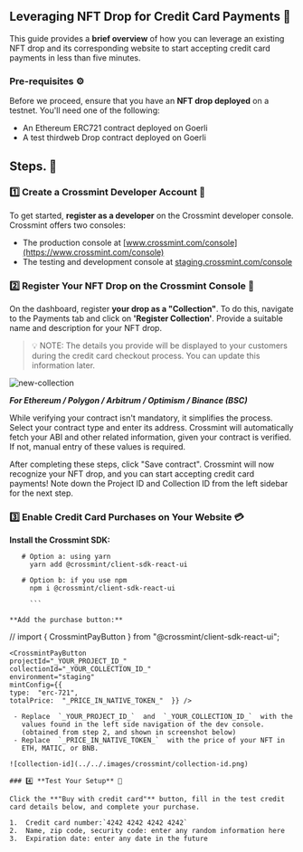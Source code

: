 ## Leveraging NFT Drop for Credit Card Payments 🦾

This guide provides a **brief overview** of how you can leverage an existing NFT drop and its corresponding website to start accepting credit card payments in less than five minutes.

### Pre-requisites ⚙️

Before we proceed, ensure that you have an **NFT drop deployed** on a testnet. You'll need one of the following:

- An Ethereum ERC721 contract deployed on Goerli
- A test thirdweb Drop contract deployed on Goerli

## Steps. 📂

### 1️⃣ **Create a Crossmint Developer Account** 👤

To get started, **register as a developer** on the Crossmint developer console. Crossmint offers two consoles:

- The production console at [www.crossmint.com/console](https://www.crossmint.com/console)
- The testing and development console at [staging.crossmint.com/console](https://staging.crossmint.com/console)

### 2️⃣ **Register Your NFT Drop on the Crossmint Console** 📄

On the dashboard, register **your drop as a "Collection"**. To do this, navigate to the Payments tab and click on **'Register Collection'**. Provide a suitable name and description for your NFT drop.

> 💡 NOTE: The details you provide will be displayed to your customers during the credit card checkout process. You can update this information later.

![new-collection](../../.images/crossmint/register-collection.png)

**_For Ethereum / Polygon / Arbitrum / Optimism / Binance (BSC)_**

While verifying your contract isn't mandatory, it simplifies the process. Select your contract type and enter its address. Crossmint will automatically fetch your ABI and other related information, given your contract is verified. If not, manual entry of these values is required.

After completing these steps, click "Save contract". Crossmint will now recognize your NFT drop, and you can start accepting credit card payments! Note down the Project ID and Collection ID from the left sidebar for the next step.

### 3️⃣ **Enable Credit Card Purchases on Your Website** 💳

**Install the Crossmint SDK:**

````
   # Option a: using yarn
     yarn add @crossmint/client-sdk-react-ui

   # Option b: if you use npm
     npm i @crossmint/client-sdk-react-ui

     ```

**Add the purchase button:**

````

// import  {  CrossmintPayButton  }  from  "@crossmint/client-sdk-react-ui";
    
    <CrossmintPayButton
    projectId="_YOUR_PROJECT_ID_" 
    collectionId="_YOUR_COLLECTION_ID_"
    environment="staging"
    mintConfig={{
    type:  "erc-721",
    totalPrice:  "_PRICE_IN_NATIVE_TOKEN_"  }} /> 
```
 - Replace  `_YOUR_PROJECT_ID_`  and  `_YOUR_COLLECTION_ID_`  with the
   values found in the left side navigation of the dev console.
   (obtained from step 2, and shown in screenshot below)
 - Replace  `_PRICE_IN_NATIVE_TOKEN_`  with the price of your NFT in
   ETH, MATIC, or BNB.

![collection-id](../../.images/crossmint/collection-id.png)

### 4️⃣ **Test Your Setup** 🧮

Click the **"Buy with credit card"** button, fill in the test credit card details below, and complete your purchase.

1.  Credit card number:`4242 4242 4242 4242`
2.  Name, zip code, security code: enter any random information here
3.  Expiration date: enter any date in the future
